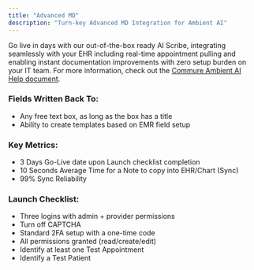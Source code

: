 ```yaml
---
title: "Advanced MD"
description: "Turn-key Advanced MD Integration for Ambient AI"
---
```


Go live in days with our out-of-the-box ready AI Scribe, integrating seamlessly with your EHR including real-time appointment pulling and enabling instant documentation improvements with zero setup burden on your IT team. For more information, check out the [Commure Ambient AI Help document](https://docs.ambient.commure.com/get_started/overview).

### Fields Written Back To:

- Any free text box, as long as the box has a title
- Ability to create templates based on EMR field setup

### Key Metrics:

- 3 Days Go-Live date upon Launch checklist completion
- 10 Seconds Average Time for a Note to copy into EHR/Chart (Sync)
- 99% Sync Reliability

### Launch Checklist:

- Three logins with admin + provider permissions
- Turn off CAPTCHA
- Standard 2FA setup with a one-time code
- All permissions granted (read/create/edit)
- Identify at least one Test Appointment
- Identify a Test Patient